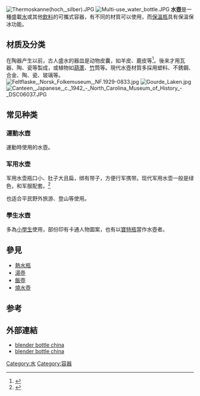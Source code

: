 {{Otheruses|燒水壺|subject=可攜式容器|other=燒水用的容器}}
{{expand|time=2018-08-23T04:24:09+00:00}}
{{refimprove|time=2018-08-23T04:24:09+00:00}}
[[File:Thermoskanne(hoch,_silber).JPG|thumb]]
[[File:Multi-use_water_bottle.JPG|thumb]]
'''水壺'''是一種盛載[[水|水]]或其他[[飲料|飲料]]的可攜式容器，有不同的材質可以使用，而[[保溫瓶|保溫瓶]]具有保溫保冰功能。

==材质及分类==
在陶器产生以前，古人盛水的器皿是动物皮囊，如羊皮、鹿皮等<ref>{{Cite web |url=http://www.winbo.cn/article-1314.html |title=存档副本 |accessdate=2013-11-05 |archive-date=2013-10-09 |archive-url=https://web.archive.org/web/20131009033017/http://www.winbo.cn/article-1314.html |dead-url=no }}</ref>。後来才用瓦器、陶、瓷等製成，或植物如[[葫蘆|葫蘆]]、[[竹|竹]]筒等。現代水壺材質多採用塑料、不銹鋼、合金、陶、瓷、玻璃等。
[[File:Feltflaske,_Norsk_Folkemuseum,_NF.1929-0833.jpg|thumb]]
[[File:Gourde_Laken.jpg|thumb]]
[[File:Canteen,_Japanese,_c._1942_-_North_Carolina_Museum_of_History_-_DSC06037.JPG|thumb]]

==常见种类==
===運動水壺===
運動時使用的水壺。

===军用水壶===
军用水壶瓶口小、肚子大且扁，绑有带子，方便行军携带。现代军用水壶一般是绿色，和军服配套。<ref>{{Cite web |url=http://www.cnki.com.cn/Article/CJFDTotal-QBQI200205020.htm |title=漫说军用水壶的发展 |accessdate=2013-11-05 |archive-date=2013-11-05 |archive-url=https://web.archive.org/web/20131105062305/http://www.cnki.com.cn/Article/CJFDTotal-QBQI200205020.htm |dead-url=no }}</ref>

也适合平民野外旅游、登山等使用。

===學生水壺===
多為[[小學生|小學生]]使用，部份印有卡通人物圖案，也有以[[寶特瓶|寶特瓶]]當作水壺者。

==參見==
*[[熱水瓶|熱水瓶]]
*[[湯壺|湯壺]]
*[[飯壺|飯壺]]
*[[燒水壺|燒水壺]]

==参考==
<references/>

==外部連結==
*[https://web.archive.org/web/20150128005042/http://www.blenderbottlechina.com/ blender bottle china]
*[https://web.archive.org/web/20150128005042/http://www.blenderbottlechina.com/ blender bottle china]

[[Category:水|Category:水]]
[[Category:容器|Category:容器]]
